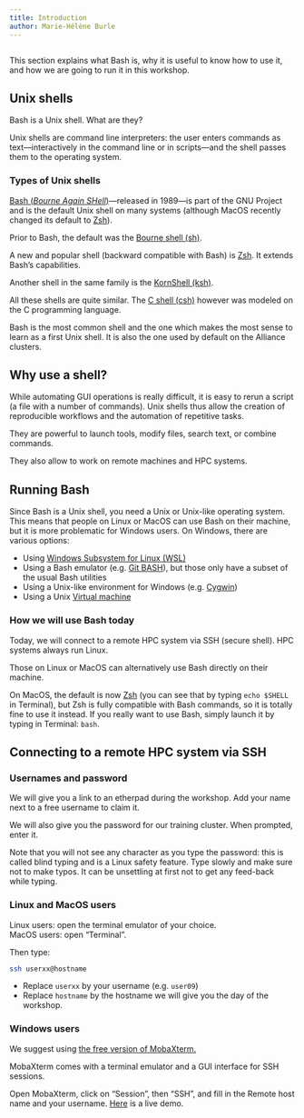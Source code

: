 ```yaml
---
title: Introduction
author: Marie-Hélène Burle
---
```


```r

```

:::{.def}

This section explains what Bash is, why it is useful to know how to use it, and how we are going to run it in this workshop.

:::

## Unix shells

Bash is a Unix shell. What are they?

Unix shells are command line interpreters: the user enters commands as text—interactively in the command line or in scripts—and the shell passes them to the operating system.

### Types of Unix shells

[Bash (<em>Bourne Again SHell</em>)](https://en.wikipedia.org/wiki/Bash_(Unix_shell))—released in 1989—is part of the GNU Project and is the default Unix shell on many systems (although MacOS recently changed its default to [Zsh](https://en.wikipedia.org/wiki/Z_shell)).

Prior to Bash, the default was the [Bourne shell (sh)](https://en.wikipedia.org/wiki/Bourne_shell).

A new and popular shell (backward compatible with Bash) is [Zsh](https://en.wikipedia.org/wiki/Z_shell). It extends Bash's capabilities.

Another shell in the same family is the [KornShell (ksh)](https://en.wikipedia.org/wiki/KornShell).

All these shells are quite similar. The [C shell (csh)](https://en.wikipedia.org/wiki/C_shell) however was modeled on the C programming language.

Bash is the most common shell and the one which makes the most sense to learn as a first Unix shell. It is also the one used by default on the Alliance clusters.

## Why use a shell?

While automating GUI operations is really difficult, it is easy to rerun a script (a file with a number of commands). Unix shells thus allow the creation of reproducible workflows and the automation of repetitive tasks.

They are powerful to launch tools, modify files, search text, or combine commands.

They also allow to work on remote machines and HPC systems.

## Running Bash

Since Bash is a Unix shell, you need a Unix or Unix-like operating system. This means that people on Linux or MacOS can use Bash on their machine, but it is more problematic for Windows users. On Windows, there are various options:

- Using [Windows Subsystem for Linux (WSL)](https://en.wikipedia.org/wiki/Windows_Subsystem_for_Linux)
- Using a Bash emulator (e.g. [Git BASH](https://gitforwindows.org/)), but those only have a subset of the usual Bash utilities
- Using a Unix-like environment for Windows (e.g. [Cygwin](https://en.wikipedia.org/wiki/Cygwin))
- Using a Unix [Virtual machine](https://en.wikipedia.org/wiki/Virtual_machine)

### How we will use Bash today

Today, we will connect to a remote HPC system via SSH (secure shell). HPC systems always run Linux.

Those on Linux or MacOS can alternatively use Bash directly on their machine.

:::{.note}

On MacOS, the default is now [Zsh](https://en.wikipedia.org/wiki/Z_shell) (you can see that by typing `echo $SHELL` in Terminal), but Zsh is fully compatible with Bash commands, so it is totally fine to use it instead. If you really want to use Bash, simply launch it by typing in Terminal: `bash`.

:::

## Connecting to a remote HPC system via SSH

### Usernames and password

We will give you a link to an etherpad during the workshop. Add your name next to a free username to claim it.

We will also give you the password for our training cluster. When prompted, enter it.

:::{.note}

Note that you will not see any character as you type the password: this is called blind typing and is a Linux safety feature. Type slowly and make sure not to make typos. It can be unsettling at first not to get any feed-back while typing.

:::

### Linux and MacOS users

Linux users: open the terminal emulator of your choice.\
MacOS users: open "Terminal".

Then type:

```.bash
ssh userxx@hostname
```

:::{.note}

- Replace `userxx` by your username (e.g. `user09`)
- Replace `hostname` by the hostname we will give you the day of the workshop.

:::

### Windows users

We suggest using [the free version of MobaXterm.](https://mobaxterm.mobatek.net/download.html)

MobaXterm comes with a terminal emulator and a GUI interface for SSH sessions.

Open MobaXterm, click on "Session", then "SSH", and fill in the Remote host name and your username. [Here](https://mobaxterm.mobatek.net/demo.html) is a live demo.
